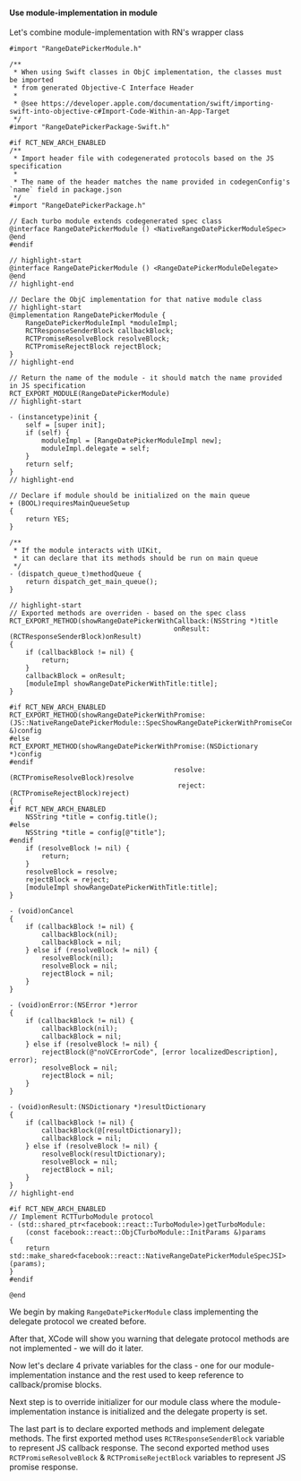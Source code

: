 #### Use module-implementation in module

Let's combine module-implementation with RN's wrapper class

```objc title="ios/RangeDatePickerModule.mm"
#import "RangeDatePickerModule.h"

/**
 * When using Swift classes in ObjC implementation, the classes must be imported
 * from generated Objective-C Interface Header
 *
 * @see https://developer.apple.com/documentation/swift/importing-swift-into-objective-c#Import-Code-Within-an-App-Target
 */
#import "RangeDatePickerPackage-Swift.h"

#if RCT_NEW_ARCH_ENABLED
/**
 * Import header file with codegenerated protocols based on the JS specification
 *
 * The name of the header matches the name provided in codegenConfig's `name` field in package.json
 */
#import "RangeDatePickerPackage.h"

// Each turbo module extends codegenerated spec class
@interface RangeDatePickerModule () <NativeRangeDatePickerModuleSpec>
@end
#endif

// highlight-start
@interface RangeDatePickerModule () <RangeDatePickerModuleDelegate>
@end
// highlight-end

// Declare the ObjC implementation for that native module class
// highlight-start
@implementation RangeDatePickerModule {
    RangeDatePickerModuleImpl *moduleImpl;
    RCTResponseSenderBlock callbackBlock;
    RCTPromiseResolveBlock resolveBlock;
    RCTPromiseRejectBlock rejectBlock;
}
// highlight-end

// Return the name of the module - it should match the name provided in JS specification
RCT_EXPORT_MODULE(RangeDatePickerModule)
// highlight-start

- (instancetype)init {
    self = [super init];
    if (self) {
        moduleImpl = [RangeDatePickerModuleImpl new];
        moduleImpl.delegate = self;
    }
    return self;
}
// highlight-end

// Declare if module should be initialized on the main queue
+ (BOOL)requiresMainQueueSetup
{
    return YES;
}

/**
 * If the module interacts with UIKit,
 * it can declare that its methods should be run on main queue
 */
- (dispatch_queue_t)methodQueue {
    return dispatch_get_main_queue();
}

// highlight-start
// Exported methods are overriden - based on the spec class
RCT_EXPORT_METHOD(showRangeDatePickerWithCallback:(NSString *)title
                                         onResult:(RCTResponseSenderBlock)onResult)
{
    if (callbackBlock != nil) {
        return;
    }
    callbackBlock = onResult;
    [moduleImpl showRangeDatePickerWithTitle:title];
}

#if RCT_NEW_ARCH_ENABLED
RCT_EXPORT_METHOD(showRangeDatePickerWithPromise:(JS::NativeRangeDatePickerModule::SpecShowRangeDatePickerWithPromiseConfig &)config
#else
RCT_EXPORT_METHOD(showRangeDatePickerWithPromise:(NSDictionary *)config
#endif
                                         resolve:(RCTPromiseResolveBlock)resolve
                                          reject:(RCTPromiseRejectBlock)reject)
{
#if RCT_NEW_ARCH_ENABLED
    NSString *title = config.title();
#else
    NSString *title = config[@"title"];
#endif
    if (resolveBlock != nil) {
        return;
    }
    resolveBlock = resolve;
    rejectBlock = reject;
    [moduleImpl showRangeDatePickerWithTitle:title];
}

- (void)onCancel
{
    if (callbackBlock != nil) {
        callbackBlock(nil);
        callbackBlock = nil;
    } else if (resolveBlock != nil) {
        resolveBlock(nil);
        resolveBlock = nil;
        rejectBlock = nil;
    }
}

- (void)onError:(NSError *)error
{
    if (callbackBlock != nil) {
        callbackBlock(nil);
        callbackBlock = nil;
    } else if (resolveBlock != nil) {
        rejectBlock(@"noVCErrorCode", [error localizedDescription], error);
        resolveBlock = nil;
        rejectBlock = nil;
    }
}

- (void)onResult:(NSDictionary *)resultDictionary
{
    if (callbackBlock != nil) {
        callbackBlock(@[resultDictionary]);
        callbackBlock = nil;
    } else if (resolveBlock != nil) {
        resolveBlock(resultDictionary);
        resolveBlock = nil;
        rejectBlock = nil;
    }
}
// highlight-end

#if RCT_NEW_ARCH_ENABLED
// Implement RCTTurboModule protocol
- (std::shared_ptr<facebook::react::TurboModule>)getTurboModule:
    (const facebook::react::ObjCTurboModule::InitParams &)params
{
    return std::make_shared<facebook::react::NativeRangeDatePickerModuleSpecJSI>(params);
}
#endif

@end
```

We begin by making `RangeDatePickerModule` class implementing the delegate protocol we created before.

After that, XCode will show you warning that delegate protocol methods are not implemented - we will do it later.

Now let's declare 4 private variables for the class - one for our module-implementation instance and the rest used to keep reference to callback/promise blocks.

Next step is to override initializer for our module class where the module-implementation instance is initialized and the delegate property is set.

The last part is to declare exported methods and implement delegate methods.
The first exported method uses `RCTResponseSenderBlock` variable to represent JS callback response.
The second exported method uses `RCTPromiseResolveBlock` & `RCTPromiseRejectBlock` variables to represent JS promise response.
